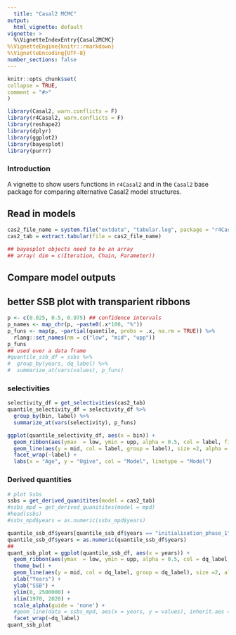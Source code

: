 ```yaml
---
  title: "Casal2 MCMC"
output:
  html_vignette: default
vignette: >
  %\VignetteIndexEntry{Casal2MCMC}
%\VignetteEngine{knitr::rmarkdown}
%\VignetteEncoding{UTF-8}
number_sections: false
---
```


  ```r
knitr::opts_chunk$set(
  collapse = TRUE,
  comment = "#>"
)
```

```r
library(Casal2, warn.conflicts = F)
library(r4Casal2, warn.conflicts = F)
library(reshape2)
library(dplyr)
library(ggplot2)
library(bayesplot)
library(purrr)

```

### Introduction
A vignette to show users functions in `r4Casal2` and in the `Casal2` base package for comparing alternative Casal2 model structures.


## Read in models
```r
cas2_file_name = system.file("extdata", "tabular.log", package = "r4Casal2", mustWork = TRUE)
cas2_tab = extract.tabular(file = cas2_file_name)

## bayesplot objects need to be an array
## array( dim = c(Iteration, Chain, Parameter))
```


## Compare model outputs


## better SSB plot with transparient ribbons
```r
p <- c(0.025, 0.5, 0.975) ## confidence intervals
p_names <- map_chr(p, ~paste0(.x*100, "%"))
p_funs <- map(p, ~partial(quantile, probs = .x, na.rm = TRUE)) %>% 
  rlang::set_names(nm = c("low", "mid", "upp"))
p_funs
## used over a data frame
#quantile_ssb_df = ssbs %>% 
#  group_by(years, dq_label) %>% 
#  summarize_at(vars(values), p_funs)
```


### selectivities
```r
selectivity_df = get_selectivities(cas2_tab)
quantile_selectivity_df = selectivity_df %>% 
  group_by(bin, label) %>% 
  summarize_at(vars(selectivity), p_funs)

ggplot(quantile_selectivity_df, aes(x = bin)) +
  geom_ribbon(aes(ymax  = low, ymin = upp, alpha = 0.5, col = label, fill = label), lwd=0) +
  geom_line(aes(y = mid, col = label, group = label), size =2, alpha = 1) +
  facet_wrap(~label) +
  labs(x = "Age", y = "Ogive", col = "Model", linetype = "Model")
```

### Derived quantities
```r
# plot Ssbs
ssbs = get_derived_quanitites(model = cas2_tab)
#ssbs_mpd = get_derived_quanitites(model = mpd)
#head(ssbs)
#ssbs_mpd$years = as.numeric(ssbs_mpd$years)

quantile_ssb_df$years[quantile_ssb_df$years == "initialisation_phase_1"] = 1971
quantile_ssb_df$years = as.numeric(quantile_ssb_df$years)
## 
quant_ssb_plot = ggplot(quantile_ssb_df, aes(x = years)) + 
  geom_ribbon(aes(ymax  = low, ymin = upp, alpha = 0.5, col = dq_label, fill = dq_label), lwd=0) +
  theme_bw() +
  geom_line(aes(y = mid, col = dq_label, group = dq_label), size =2, alpha = 1) +
  xlab("Years") +
  ylab("SSB") +
  ylim(0, 2500000) +
  xlim(1970, 2020) + 
  scale_alpha(guide = 'none') +
  #geom_line(data = ssbs_mpd, aes(x = years, y = values), inherit.aes = F, col = "black", size = 1.5) +
  facet_wrap(~dq_label)
quant_ssb_plot

```




